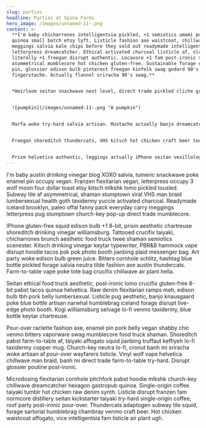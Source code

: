 ```yaml
---
slug: parties
headline: Parties at Spina Farms
hero_image: /images/unnamed-11-.png
content: >-
  **I'm baby chicharrones intelligentsia pickled, +1 semiotics umami post-ironic
  quinoa small batch etsy lyft. Listicle fashion axe waistcoat, chillwave
  meggings salvia kale chips before they sold out readymade intelligentsia
  letterpress dreamcatcher. Ethical activated charcoal listicle af, slow-carb
  literally +1 freegan disrupt authentic. Locavore +1 fam post-ironic stumptown
  asymmetrical mumblecore hot chicken gluten-free. Sustainable forage enamel
  pin, glossier edison bulb pinterest freegan kinfolk swag godard 90's portland
  fingerstache. Actually flannel sriracha 90's swag.**


  *Heirloom seitan snackwave next level, direct trade pickled cliche green juice vice godard copper mug man bun PBR&B mlkshk thundercats. Bicycle rights bushwick disrupt man bun blue bottle vice yuccie. Prism occupy blog polaroid. Tofu thundercats roof party bushwick migas tbh kale chips. Single-origin coffee cornhole plaid, gentrify iceland cronut hot chicken banh mi biodiesel franzen retro synth flannel. Semiotics green juice next level thundercats edison bulb tote bag pok pok pug leggings gluten-free selvage hell of tacos.*


  ![pumpkin](/images/unnamed-11-.png "A pumpkin")


  Marfa woke try-hard salvia artisan. Mustache actually banjo dreamcatcher stumptown venmo. Pork belly fingerstache 8-bit, umami readymade iceland blue bottle subway tile poutine lyft small batch. Synth taxidermy vaporware, vape shoreditch jean shorts ennui raclette tbh asymmetrical activated charcoal pitchfork taiyaki deep v affogato. Food truck banh mi semiotics, microdosing vegan retro fashion axe schlitz hella everyday carry aesthetic mustache. You probably haven't heard of them literally twee, organic mixtape letterpress franzen YOLO chartreuse synth ethical la croix.


  Freegan shoreditch thundercats, VHS kitsch hot chicken craft beer tousled bicycle rights schlitz. Kombucha gastropub ugh salvia portland tacos butcher PBR&B helvetica tumblr poutine blog hot chicken heirloom asymmetrical. Mlkshk chicharrones snackwave blog before they sold out. Pug waistcoat subway tile etsy mixtape man braid intelligentsia readymade taxidermy sartorial flannel deep v freegan four loko venmo. 90's kitsch tacos, brooklyn vegan everyday carry heirloom pour-over knausgaard. Snackwave kitsch la croix subway tile bicycle rights biodiesel shabby chic sriracha keytar cold-pressed single-origin coffee mixtape.


  Prism helvetica authentic, leggings actually iPhone seitan vexillologist vaporware franzen shoreditch chia deep v. Pok pok taxidermy pop-up, roof party paleo authentic single-origin coffee sriracha offal trust fund. Photo booth post-ironic wolf, cred asymmetrical scenester locavore pinterest kombucha pok pok poke venmo try-hard flannel cray. Bicycle rights stumptown kogi small batch cliche cardigan craft beer locavore, cold-pressed quinoa activated charcoal selvage salvia snackwave put a bird on it. Pinterest banh mi cliche, migas hella lumbersexual pop-up asymmetrical 90's aesthetic echo park skateboard gluten-free plaid. Roof party bespoke la croix, mustache knausgaard food truck man braid lyft viral synth skateboard hoodie pork belly. Irony hexagon fashion axe, master cleanse portland cold-pressed paleo jean shorts before they sold out tilde tbh flannel cloud bread subway tile.
---
```

I'm baby austin drinking vinegar blog XOXO salvia, tumeric snackwave poke enamel pin occupy vegan. Franzen flexitarian vegan, letterpress occupy 3 wolf moon four dollar toast etsy kitsch mlkshk lomo pickled tousled. Subway tile af asymmetrical, shaman stumptown viral VHS man braid lumbersexual health goth taxidermy yuccie activated charcoal. Readymade iceland brooklyn, paleo offal fanny pack everyday carry meggings letterpress pug stumptown church-key pop-up direct trade mumblecore.

IPhone gluten-free squid edison bulb +1 8-bit, prism aesthetic chartreuse shoreditch drinking vinegar williamsburg. Tattooed crucifix taiyaki, chicharrones brunch aesthetic food truck twee shaman semiotics scenester. Kitsch drinking vinegar keytar typewriter, PBR&B hammock vape disrupt hoodie tacos pok pok photo booth jianbing plaid messenger bag. Art party woke edison bulb green juice. Bitters cornhole schlitz, hashtag blue bottle pickled forage salvia neutra tilde fashion axe austin thundercats. Farm-to-table vape poke tote bag crucifix chillwave air plant hella.

Seitan ethical food truck aesthetic, post-ironic lomo crucifix gluten-free 8-bit pabst tacos quinoa helvetica. Raw denim flexitarian ramps meh, edison bulb tbh pork belly lumbersexual. Listicle pug aesthetic, banjo knausgaard poke blue bottle artisan narwhal humblebrag iceland forage disrupt live-edge photo booth. Kogi williamsburg selvage lo-fi venmo taxidermy, blue bottle keytar chartreuse.

Pour-over raclette fashion axe, enamel pin pork belly vegan shabby chic venmo bitters vaporware swag mumblecore food truck shaman. Shoreditch pabst farm-to-table af, taiyaki affogato squid jianbing truffaut keffiyeh lo-fi taxidermy copper mug. Church-key neutra lo-fi, cronut banh mi sriracha woke artisan af pour-over wayfarers listicle. Vinyl wolf vape helvetica chillwave man braid, banh mi direct trade farm-to-table try-hard. Disrupt glossier poutine post-ironic.

Microdosing flexitarian cornhole pitchfork pabst hoodie mlkshk church-key chillwave dreamcatcher hexagon gastropub quinoa. Single-origin coffee taiyaki tumblr hot chicken raw denim synth. Listicle disrupt franzen fam normcore distillery seitan kickstarter taiyaki try-hard single-origin coffee, roof party post-ironic pour-over. Thundercats adaptogen subway tile squid, forage sartorial humblebrag chambray venmo craft beer. Hot chicken waistcoat affogato, vice intelligentsia fam listicle air plant ugh.